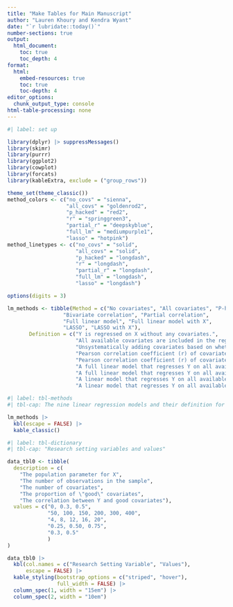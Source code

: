 ```yaml
---
title: "Make Tables for Main Manuscript"
author: "Lauren Khoury and Kendra Wyant"
date: "`r lubridate::today()`"
number-sections: true
output: 
  html_document:
    toc: true 
    toc_depth: 4
format:
  html:
    embed-resources: true
    toc: true
    toc-depth: 4
editor_options: 
  chunk_output_type: console
html-table-processing: none
---
```


```r
#| label: set up

library(dplyr) |> suppressMessages()
library(skimr)
library(purrr)
library(ggplot2)
library(cowplot)
library(forcats)
library(kableExtra, exclude = ("group_rows"))

theme_set(theme_classic())
method_colors <- c("no_covs" = "sienna",
                   "all_covs" = "goldenrod2",
                   "p_hacked" = "red2",
                   "r" = "springgreen3",
                   "partial_r" = "deepskyblue",
                   "full_lm" = "mediumpurple1",
                   "lasso" = "hotpink")
method_linetypes <- c("no_covs" = "solid",
                      "all_covs" = "solid",
                      "p_hacked" = "longdash",
                      "r" = "longdash",
                      "partial_r" = "longdash",
                      "full_lm" = "longdash",
                      "lasso" = "longdash")

options(digits = 3)

```

```r
lm_methods <- tibble(Method = c("No covariates", "All covariates", "P-hacking",
                  "Bivariate correlation", "Partial correlation",
                  "Full linear model", "Full linear model with X",
                  "LASSO", "LASSO with X"),
       Definition = c("Y is regressed on X without any covariates.",
                      "All available covariates are included in the regression model.",
                      "Unsystematically adding covariates based on whether they lower the p-value of the main effect of X on Y.",
                      "Pearson correlation coefficient (r) of covariates on Y. Covariates are considered one at a time and included in the final model if they yield a significant effect on Y (p < .05).",
                      "Pearson correlation coefficient (r) of covariates on Y while controlling for X. Covariates are considered one at a time and included in the final model if they yield a significant effect on Y (p < .05).",
                      "A full linear model that regresses Y on all available covariates. Covariates that have a statistically significant effect on Y (p < .05) are retained.",
                      "A full linear model that regresses Y on all available covariates and X. Covariates that have a statistically significant effect on Y (p < .05) when controlling for X are retained.",
                      "A linear model that regresses Y on all available covariates and applies a penalty to shrink coefficients for less important covariates, potentially dropping them altogether (i.e., coefficient of 0). Covariates with non-zero coefficients were retained.",
                      "A linear model that regresses Y on all available covariates and applies a penalty to shrink coefficients for less important covariates. We assigned a 0 penalty to X to retain it in the model. Covariates with non-zero coefficients when controlling for X were retained."))
```

```r
#| label: tbl-methods
#| tbl-cap: The nine linear regression models and their definition for covariate selection.

lm_methods |> 
  kbl(escape = FALSE) |> 
  kable_classic()
```



```r
#| label: tbl-dictionary
#| tbl-cap: "Research setting variables and values"

data_tbl0 <- tibble(
  description = c(
    "The population parameter for X",
    "The number of observations in the sample",
    "The number of covariates",
    "The proportion of \"good\" covariates",
    "The correlation between Y and good covariates"),
  values = c("0, 0.3, 0.5",
             "50, 100, 150, 200, 300, 400", 
             "4, 8, 12, 16, 20", 
             "0.25, 0.50, 0.75",
             "0.3, 0.5" 
             )
)

data_tbl0 |>
  kbl(col.names = c("Research Setting Variable", "Values"), 
      escape = FALSE) |>
  kable_styling(bootstrap_options = c("striped", "hover"), 
                full_width = FALSE) |>
  column_spec(1, width = "15em") |>
  column_spec(2, width = "10em")

```









